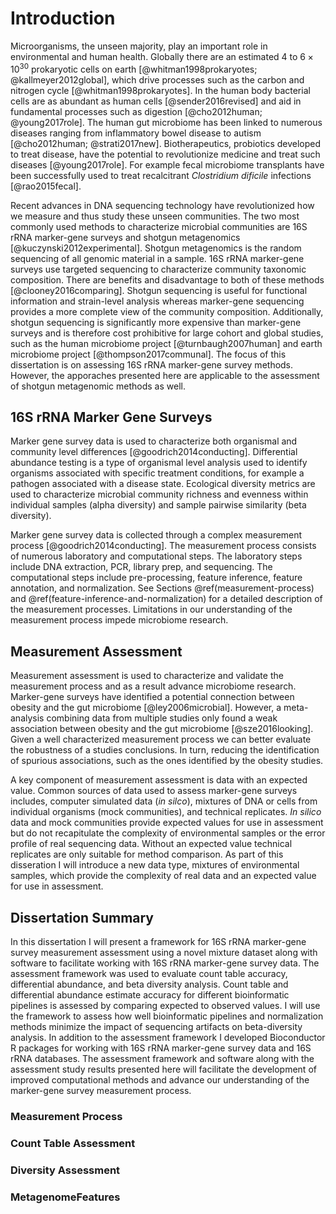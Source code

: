 # Introduction
Microorganisms, the unseen majority, play an important role in environmental and human health.
Globally there are an estimated $4$ to $6 \times 10^{30}$ prokaryotic cells on earth [@whitman1998prokaryotes; @kallmeyer2012global], which drive processes such as the carbon and nitrogen cycle [@whitman1998prokaryotes].
In the human body bacterial cells are as abundant as human cells [@sender2016revised] and aid in fundamental processes such as digestion [@cho2012human; @young2017role].
The human gut microbiome has been linked to numerous diseases ranging from inflammatory bowel disease to autism [@cho2012human; @strati2017new].
Biotherapeutics, probiotics developed to treat disease, have the potential to revolutionize medicine and treat such diseases [@young2017role].
For example fecal microbiome transplants have been successfully used to treat recalcitrant _Clostridium dificile_ infections [@rao2015fecal].


Recent advances in DNA sequencing technology have revolutionized how we measure and thus study these unseen communities.
The two most commonly used methods to characterize microbial communities are 16S rRNA marker-gene surveys and shotgun metagenomics [@kuczynski2012experimental].
Shotgun metagenomics is the random sequencing of all genomic material in a sample.
16S rRNA marker-gene surveys use targeted sequencing to characterize  community taxonomic composition.
There are benefits and disadvantage to both of these methods [@clooney2016comparing].
Shotgun sequencing is useful for functional information and strain-level analysis whereas marker-gene sequencing provides a more complete view of the community composition.
Additionally, shotgun sequencing is significantly more expensive than marker-gene surveys and is therefore cost prohibitive for large cohort and global studies, such as the human microbiome project [@turnbaugh2007human] and  earth microbiome project [@thompson2017communal].
The focus of this dissertation is on assessing 16S rRNA marker-gene survey methods.
However, the apporaches presented here are applicable to the assessment of shotgun metagenomic methods as well.


## 16S rRNA Marker Gene Surveys
Marker gene survey data is used to characterize both organismal and community level differences [@goodrich2014conducting].
Differential abundance testing is a type of organismal level analysis used to identify organisms associated with specific treatment conditions, for example a pathogen associated with a disease state.
Ecological diversity metrics are used to characterize microbial community richness and evenness within individual samples (alpha diversity) and sample pairwise similarity (beta diversity).


Marker gene survey data is collected through a complex measurement process [@goodrich2014conducting].
The measurement process consists of numerous laboratory and computational steps.
The laboratory steps include DNA extraction, PCR, library prep, and sequencing.
The computational steps include pre-processing, feature inference, feature annotation, and normalization.
See Sections \@ref(measurement-process) and \@ref(feature-inference-and-normalization) for a detailed description of the measurement processes.
Limitations in our understanding of the measurement process impede microbiome research.


## Measurement Assessment
Measurement assessment is used to characterize and validate the measurement process and as a result advance microbiome research.
Marker-gene surveys have identified a potential connection between obesity and the gut microbiome [@ley2006microbial].
However, a meta-analysis combining data from multiple studies only found a weak association between obesity and the gut microbiome [@sze2016looking].
Given a well characterized measurement process we can better evaluate the robustness of a studies conclusions.
In turn, reducing the identification of spurious associations, such as the ones identified by the obesity studies.


A key component of measurement assessment is data with an expected value.
Common sources of data used to assess marker-gene surveys includes, computer simulated data (_in silco_), mixtures of DNA or cells from individual organisms (mock communities), and technical replicates.
_In silico_ data and mock communities provide expected values for use in assessment but do not recapitulate the complexity of environmental samples or the error profile of real sequencing data.
Without an expected value technical replicates are only suitable for method comparison.
As part of this disseration I will introduce a new data type, mixtures of environmental samples, which provide the complexity of real data and an expected value for use in assessment.

## Dissertation Summary
In this dissertation I will present a framework for 16S rRNA marker-gene survey measurement assessment using a novel mixture dataset along with software to facilitate working with 16S rRNA marker-gene survey data.
The assessment framework was used to evaluate count table accuracy, differential abundance, and beta diversity analysis.
Count table and differential abundance estimate accuracy for different bioinformatic pipelines is assessed by comparing expected to observed values.
I will use the framework to assess how well bioinformatic pipelines and normalization methods minimize the impact of sequencing artifacts on beta-diversity analysis.
In addition to the assessment framework I developed Bioconductor R packages for working with 16S rRNA marker-gene survey data and 16S rRNA databases.
The assessment framework and software along with the assessment study results presented here will facilitate the development of improved computational methods and advance our understanding of the marker-gene survey measurement process.

### Measurement Process 

### Count Table Assessment 

### Diversity Assessment 

### MetagenomeFeatures 

<!-- *  Finally, I will present the development of an R Bioconductor packages for working with 16S rRNA reference databases and marker-gene survey feature data. -->

<!-- Infrastructure
- Role of infrastructure in assessment
  * Computational infrastructure plays and important role in assessment.
  * Standardized data representation facilitates the comparison of measurement results obtained using different computational methods.
  * Additionally, a mature infrastructure includes data provenance, allowing for transparency in how the data was generated and computational reproducibility.
-->


<!-- 16S rRNA Gene
  * What is the 16S rRNA gene
  * Why is it used
  * Issues - copy number, within genome diversity, horizontal gene transfer.
    - 16S copy number https://microbiomejournal.biomedcentral.com/articles/10.1186/s40168-018-0420-9
-->
